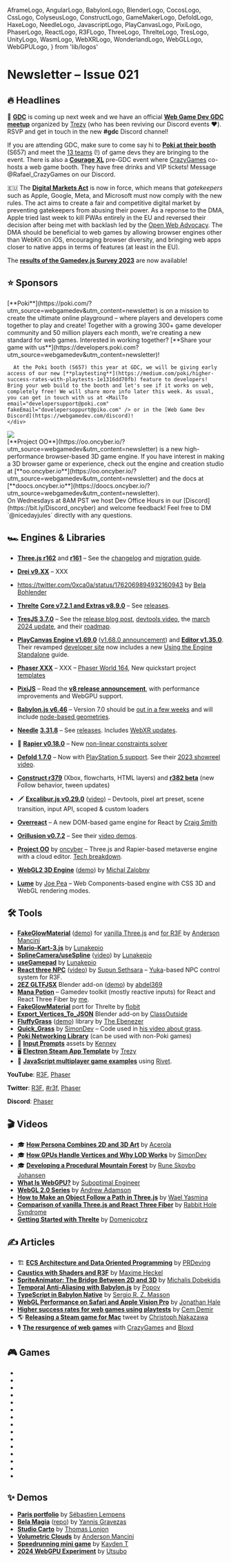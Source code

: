   AframeLogo,
  AngularLogo,
  BabylonLogo,
  BlenderLogo,
  CocosLogo,
  CssLogo,
  ColyseusLogo,
  ConstructLogo,
  GameMakerLogo,
  DefoldLogo,
  HaxeLogo,
  NeedleLogo,
  JavascriptLogo,
  PlayCanvasLogo,
  PixiLogo,
  PhaserLogo,
  ReactLogo,
  R3FLogo,
  ThreeLogo,
  ThrelteLogo,
  TresLogo,
  UnityLogo,
  WasmLogo,
  WebXRLogo,
  WonderlandLogo,
  WebGLLogo,
  WebGPULogo,
} from 'lib/logos'

# Newsletter – Issue 021

<SubTitleDate value="2024-03-12" />

<NoBulletListStyles />
<NewsletterStyles />

## 🔥 Headlines

📅 [**GDC**](https://gdconf.com/) is coming up next week and we have an official [**Web Game Dev GDC meetup**](https://partiful.com/e/LyzI2xkHAcgkPwal9Squ) organized by [Trezy](https://twitter.com/TrezyCodes) (who has been reviving our Discord events ❤️). RSVP and get in touch in the new **#gdc** Discord channel!

If you are attending GDC, make sure to come say hi to [**Poki at their booth**](https://twitter.com/Poki/status/1757752535312404606) (S657) and meet the [13 teams](https://twitter.com/Poki/status/1759943410994041111) (!) of game devs they are bringing to the event. There is also a [**Courage XL**](https://courage.events/event/couragexl2024/) pre-GDC event where [CrazyGames](https://twitter.com/CrazyGamesCom) co-hosts a web game booth. They have free drinks and VIP tickets! Message @Rafael_CrazyGames on our Discord.

🇪🇺 The [**Digital Markets Act**](https://open-web-advocacy.org/blog/the-digital-markets-act-is-in-force-what-happens-now/) is now in force, which means that _gatekeepers_ such as Apple, Google, Meta, and Microsoft must now comply with the new rules. The act aims to create a fair and competitive digital market by preventing gatekeepers from abusing their power. As a reponse to the DMA, Apple tried last week to kill PWAs entirely in the EU and reversed their decision after being met with backlash led by the [Open Web Advocacy](https://open-web-advocacy.org/blog/apple-backs-off-killing-web-apps/). The DMA should be beneficial to web games by allowing browser engines other than WebKit on iOS, encouraging browser diversity, and bringing web apps closer to native apps in terms of features (at least in the EU).

The [**results of the Gamedev.js Survey 2023**](https://gamedevjs.com/survey/2023/) are now available!

## ⭐️ Sponsors

<div className="flex flex-col gap-10 mt-5">
  <div className="flex flex-col gap-5 lg:flex-row items-center">
    <div className="mx-auto w-full max-w-[140px] h-full max-h-[140px] flex items-center justify-center">
      <a
        href="https://poki.com/?utm_source=webgamedev&utm_content=newsletter"
        target="_blank"
        rel="noopener"
      >
        <PokiLogo className="w-full max-w-130" />
      </a>
    </div>
    <div>
      [**Poki**](https://poki.com/?utm_source=webgamedev&utm_content=newsletter) is on a mission to
      create the ultimate online playground – where players and developers come together to play and
      create! Together with a growing 300+ game developer community and 50 million players each
      month, we're creating a new standard for web games. Interested in working together? [**Share
      your game with
      us**](https://developers.poki.com?utm_source=webgamedev&utm_content=newsletter)!

      At the Poki booth (S657) this year at GDC, we will be giving early access of our new [**playtesting**](https://medium.com/poki/higher-success-rates-with-playtests-1e1316dd70fb) feature to developers! Bring your web build to the booth and let's see if it works on web, completely free! We will share more info later this week. As usual, you can get in touch with us at <MailTo email="developersupport@poki.com" fakeEmail="dovelepersoppurt@piko.com" /> or in the [Web Game Dev Discord](https://webgamedev.com/discord)!
    </div>

  </div>

  <div className="flex flex-col gap-5 lg:flex-row items-center">
    <div className="mx-auto w-full max-w-[140px] h-full max-h-[140px] flex items-center justify-center">
      <a href="https://oo.oncyber.io/?utm_source=webgamedev&utm_content=newsletter" target="_blank" rel="noopener">
        <img src="/partnerships/oo.png" className="max-w-[140px] rounded-lg dark-invert-filter" />
      </a>
    </div>
    <div>
      [**Project OO**](https://oo.oncyber.io/?utm_source=webgamedev&utm_content=newsletter) is a new high-performance browser-based 3D game engine. If you have interest in making a 3D browser game or experience, check out the engine and creation studio at [**oo.oncyber.io**](https://oo.oncyber.io/?utm_source=webgamedev&utm_content=newsletter) and the docs at [**doocs.oncyber.io**](https://doocs.oncyber.io/?utm_source=webgamedev&utm_content=newsletter).
<br />On Wednesdays at 8AM PST we host Dev Office Hours in our [Discord](https://bit.ly/Discord_oncyber) and welcome feedback! Feel free to DM `@nicedayjules` directly with any questions. 
    </div>
  </div>
</div>

## 🏎 Engines & Libraries

- <ThreeLogo /> [**Three.js r162**](https://twitter.com/threejs/status/1763129861571526786) and
  [**r161**](https://twitter.com/threejs/status/1752604375661609351) – See the
  [changelog](https://github.com/mrdoob/three.js/releases) and [migration
  guide](https://github.com/mrdoob/three.js/wiki/Migration-Guide).
- <R3FLogo /> [**Drei v9.XX**](https://github.com/pmndrs/drei/releases) – XXX

- https://twitter.com/0xca0a/status/1762069894932160943 by [Bela Bohlender](https://twitter.com/BelaBohlender)

- <ThrelteLogo /> [**Threlte**](https://threlte.xyz/) [**Core v7.2.1 and Extras
  v8.9.0**](https://github.com/threlte/threlte/releases) – See
  [releases](https://github.com/threlte/threlte/releases).
- <TresLogo /> [**TresJS 3.7.0**](https://github.com/Tresjs/tres/releases) – See the [release blog
  post](https://tresjs.org/blog/what-is-new-3-7-devtools/), [devtools
  video](https://www.youtube.com/watch?v=qsFN-TcuOxo), the [march 2024
  update](https://tresjs.org/blog/whats-new-march-2024/), and their
  [roadmap](https://twitter.com/tresjs_dev/status/1750846159948525983).
- <PlayCanvasLogo /> [**PlayCanvas Engine v1.69.0**](https://github.com/playcanvas/engine/releases)
  ([v1.68.0 announcement](https://twitter.com/playcanvas/status/1752012255904792689)) and [**Editor
  v1.35.0**](https://github.com/playcanvas/editor/releases). Their revamped [developer
  site](https://developer.playcanvas.com/) now includes a new [Using the Engine
  Standalone](https://developer.playcanvas.com/user-manual/engine/standalone/) guide.
- <PhaserLogo /> [**Phaser XXX**](https://github.com/photonstorm/phaser/releases) – XXX – [Phaser
  World 164](https://madmimi.com/p/85dda81), New quickstart project
  [templates](https://github.com/phaserjs#quickstart-templates)
- <PixiLogo /> [**PixiJS**](https://pixijs.com/) – Read the [**v8 release
  announcement**](https://pixijs.com/blog/pixi-v8-launches), with performance improvements and
  WebGPU support.
- <BabylonLogo /> [**Babylon.js v6.46**](https://github.com/BabylonJS/Babylon.js/releases) – Version
  7.0 should be [out in a few weeks](https://twitter.com/babylonjs/status/1765799579889676510) and
  will include [node-based geometries](https://twitter.com/babylonjs/status/1764712418171625803).
- <NeedleLogo /> [**Needle**](https://needle.tools/)
  [**3.31.8**](https://github.com/needle-tools/needle-engine-support/releases) – See
  [releases](https://github.com/needle-tools/needle-engine-support/releases). Includes [WebXR
  updates](https://github.com/needle-tools/needle-engine-support/releases/tag/release%2F3.32.0-exp).
- 🤺 [**Rapier v0.18.0**](https://github.com/dimforge/rapier/blob/master/CHANGELOG.md) – New [non-linear constraints solver](https://github.com/dimforge/rapier/pull/579)
- <DefoldLogo /> [**Defold 1.7.0**](https://forum.defold.com/t/defold-1-7-0-has-been-released/76266)
  – Now with [PlayStation 5
  support](https://defold.com/2024/02/29/Defold-adds-support-for-Sony-PlayStation-5/). See their
  [2023 showreel video](https://www.youtube.com/watch?v=xvUCciulwOE).
- <ConstructLogo /> [**Construct
  r379**](https://www.construct.net/en/make-games/releases/stable/r379) (Xbox, flowcharts, HTML
  layers) and [**r382 beta**](https://www.construct.net/en/make-games/releases/beta/r382) (new
  Follow behavior, tween updates)
- 🗡 [**Excalibur.js v0.29.0**](https://twitter.com/excaliburjs/status/1761156596338454818) ([video](https://www.youtube.com/watch?v=2G3JOR6M7Z4)) – Devtools, pixel art preset, scene transition, input API, scoped & custom loaders

- <ReactLogo /> [**Overreact**](https://overreactjs.github.io/docs/intro) – A new DOM-based game
  engine for React by [Craig Smith](https://twitter.com/MartiansGame)
- <WebGPULogo /> [**Orillusion v0.7.2**](https://github.com/Orillusion/orillusion/releases) – See
  their [video demos](https://twitter.com/Orillusion_Intl).
- <WebGLLogo /> [**Project
  OO**](https://oo.oncyber.io/?utm_source=webgamedev&utm_content=newsletter) by
  [oncyber](https://oncyber.io/) – Three.js and Rapier-based metaverse engine with a cloud editor.
  [Tech breakdown](https://twitter.com/Samsyyyy/status/1650578588398149664).
- <WebGLLogo /> [**WebGL2 3D Engine**](https://github.com/michalzalobny/webgl-3d-engine)
  ([demo](https://tranquil-pixie-7ecd9c.netlify.app/)) by [Michal
  Zalobny](https://twitter.com/michalzalobny)
- <CssLogo /> [**Lume**](https://lume.io/) by [Joe Pea](https://twitter.com/trusktr) – Web
  Components-based engine with CSS 3D and WebGL rendering modes.

## 🛠 Tools

- <ThreeLogo /> <R3FLogo /> [**FakeGlowMaterial**](https://twitter.com/Andersonmancini/status/1753765892595261589)
  ([demo](https://fake-glow-material-threejs.vercel.app/)) for [vanilla
  Three.js](https://github.com/ektogamat/fake-glow-material-threejs) and [for
  R3F](https://github.com/ektogamat/fake-glow-material-r3f) by [Anderson
  Mancini](https://twitter.com/Andersonmancini)
- <R3FLogo /> [**Mario-Kart-3.js**](https://github.com/Lunakepio/Mario-Kart-3.js) by
  [Lunakepio](https://twitter.com/Lunakepio)
- <R3FLogo /> [**SplineCamera/useSpline**](https://github.com/Lunakepio/SplineCamera)
  ([video](https://www.youtube.com/watch?v=FV4-CtOsyyo)) by
  [Lunakepio](https://twitter.com/Lunakepio)
- <R3FLogo /> [**useGamepad**](https://github.com/Lunakepio/useGamepad) by
  [Lunakepio](https://twitter.com/Lunakepio)
- <R3FLogo /> [**React three NPC**](https://github.com/ssethsara/react-three-npc)
  ([video](https://www.youtube.com/watch?v=yI9lUPgPxBg)) by [Supun
  Sethsara](https://twitter.com/Sethsara) – [Yuka](https://mugen87.github.io/yuka/)-based NPC
  control system for R3F.
- <R3FLogo /> <BlenderLogo /> [**2EZ GLTFJSX**](https://abdel369.gumroad.com/l/2EZgltfjsx) Blender
  add-on ([demo](https://twitter.com/0xca0a/status/1756318335816335794)) by
  [abdel369](https://twitter.com/abdel369hady)
- <ReactLogo /> [**Mana Potion**](https://github.com/verekia/manapotion) – Gamedev toolkit (mostly
  reactive inputs) for React and React Three Fiber by [me](https://twitter.com/verekia).
- <ThrelteLogo /> [**FakeGlowMaterial**](https://threlte.xyz/docs/reference/extras/fake-glow-material)
  port for Threlte by [flobit](https://twitter.com/flobit_dev)
- <BlenderLogo /> [**Export_Vertices_To_JSON**](https://github.com/ClassOutside/Export_Vertices_To_JSON/)
  Blender add-on by [ClassOutside](https://github.com/ClassOutside)
- <ThreeLogo /> [**FluffyGrass**](https://github.com/thebenezer/FluffyGrass)
  ([demo](https://fluffygrass.vercel.app/)) library by [The
  Ebenezer](https://twitter.com/th_ebenezer)
- <ThreeLogo /> [**Quick_Grass**](https://github.com/simondevyoutube/Quick_Grass) by
  [SimonDev](https://twitter.com/iced_coffee_dev) – Code used in [his video about
  grass](https://www.youtube.com/watch?v=bp7REZBV4P4).
- <PokiIcon className="size-5 inline-block mx-0.5" /> [**Poki Networking Library**](https://github.com/poki/netlib)
  (can be used with non-Poki games)
- 🎁 [**Input Prompts**](https://kenney.nl/assets/input-prompts) assets by [Kenney](https://twitter.com/KenneyNL)
- 🖥 [**Electron Steam App Template**](https://github.com/trezy-studios/electron-steam-app-template) by [Trezy](https://twitter.com/TrezyCodes)
- 📡 [**JavaScript multiplayer game examples**](https://github.com/rivet-gg/examples#javascript) using [Rivet](https://rivet.gg/).

**YouTube**:
[R3F](https://www.youtube.com/results?search_query=react+three+fiber),
[Phaser](https://www.youtube.com/results?search_query=phaser+js)

**Twitter**:
[R3F](https://twitter.com/0xca0a),
[#r3f](https://twitter.com/hashtag/r3f),
[Phaser](https://twitter.com/phaser_)

**Discord**:
[Phaser](https://discord.com/channels/244245946873937922/1020022549247164466)

## 🎬 Videos

- 🎓 [**How Persona Combines 2D and 3D Art**](https://www.youtube.com/watch?v=dVWkPADNdJ4) by [Acerola](https://twitter.com/Acerola_t)
- 🎓 [**How GPUs Handle Vertices and Why LOD Works**](https://www.youtube.com/watch?v=hf27qsQPRLQ) by [SimonDev](https://twitter.com/iced_coffee_dev)
- 🎓 [**Developing a Procedural Mountain Forest**](https://www.youtube.com/watch?v=VxMwggFQRQM) by [Rune Skovbo Johansen](https://twitter.com/runevision)
- <WebGPULogo /> [**What Is WebGPU?**](https://www.youtube.com/watch?v=oIur9NATg-I) by [Suboptimal
  Engineer](https://www.youtube.com/@SuboptimalEng)
- <WebGLLogo /> [**WebGL 2.0
  Series**](https://www.youtube.com/watch?v=-T6EbWCq99c&list=PLPbmjY2NVO_X1U1JzLxLDdRn4NmtxyQQo) by
  [Andrew Adamson](https://www.youtube.com/@osakaandrew)
- <ThreeLogo /> [**How to Make an Object Follow a Path in
  Three.js**](https://www.youtube.com/watch?v=nwiaqLGAyjo) by [Wael
  Yasmina](https://www.youtube.com/@WaelYasmina/featured)
- <ThreeLogo /> <R3FLogo /> [**Comparison of vanilla Three.js and React Three
  Fiber**](https://www.youtube.com/watch?v=DPl34H2ISsk) by [Rabbit Hole
  Syndrome](https://twitter.com/ggrdson)
- <ThrelteLogo /> [**Getting Started with Threlte**](https://www.youtube.com/watch?v=soa_KP8QfjM) by
  [Domenicobrz](https://twitter.com/Domenico_brz)

## ✍️ Articles

- 🏗 [**ECS Architecture and Data Oriented Programming**](https://prdeving.wordpress.com/2023/12/14/deep-diving-into-entity-component-system-ecs-architecture-and-data-oriented-programming/) by [PRDeving](https://twitter.com/prdeving)
- <R3FLogo /> [**Caustics with Shaders and
  R3F**](https://blog.maximeheckel.com/posts/caustics-in-webgl/) by [Maxime
  Heckel](https://twitter.com/MaximeHeckel/status/1749828336040526044)
- <R3FLogo /> [**SpriteAnimator: The Bridge Between 2D and
  3D**](https://blog.7linternational.com/drei-spriteanimator-the-bridge-between-2d-and-3d-fcf5f3805c0f)
  by [Michalis Dobekidis](https://twitter.com/netgfx)
- <BabylonLogo /> [**Temporal Anti-Aliasing with
  Babylon.js**](https://babylonjs.medium.com/an-introduction-to-temporal-anti-aliasing-with-babylon-js-7aa29c2f8a0f)
  by [Popov](https://github.com/Popov72/)
- <BabylonLogo /> [**TypeScript in Babylon
  Native**](https://babylonjs.medium.com/typescript-in-babylon-native-d7cb3e1479b0) by [Sergio R. Z.
  Masson](https://twitter.com/ZerbettoMasson)
- <WonderlandLogo /> [**WebGL Performance on Safari and Apple Vision
  Pro**](https://wonderlandengine.com/news/webgl-performance-safari-apple-vision-pro/) by [Jonathan
  Hale](https://twitter.com/squareys)
- <PokiIcon className="size-5 inline-block mx-0.5" /> [**Higher success rates for web games using playtests**](https://medium.com/poki/higher-success-rates-with-playtests-1e1316dd70fb)
  by [Cem Demir](https://twitter.com/cemdemir)
- 🌎 [**Releasing a Steam game for Mac**](https://twitter.com/cpojer/status/1760657576625385965) tweet by [Christoph Nakazawa](https://twitter.com/cpojer)
- 🎙 [**The resurgence of web games**](https://open.spotify.com/episode/0Fjtir3BYdYZWs3vgqog7b?si=18CSELe-RMOL7BXG61XDfA) with [CrazyGames](https://twitter.com/CrazyGamesCom) and [Bloxd](https://bloxd.io/)

## 🎮 Games

- <GameRelease
    title="Sword Masters"
    url="https://poki.com/en/g/sword-masters"
    developer="emolingo games"
    developerUrl="https://discord.com/invite/g4GJvv5KuJ"
    description="Colorful multiplayer RPG."
    EngineIcon={PlayCanvasLogo}
  />
- <GameRelease
    title="O Mandala!"
    url="https://poki.com/en/g/o-mandala"
    developer="Oleksandr Ostapenko"
    developerUrl="https://www.linkedin.com/feed/update/urn:li:activity:7171800714170490880/"
    description="Relaxing mandala drawing app."
    EngineIcon={AngularLogo}
  />
- <GameRelease
    title="Driftwave"
    url="https://poki.com/en/g/driftwave"
    developer="JamieRowan x RowanFuture"
    developerUrl="https://twitter.com/jamierowan_"
    description="Driving and drifting game."
    EngineIcon={GameMakerLogo}
  />
- <GameRelease
    title="Shovel Pirate"
    url="https://poki.com/en/g/shovel-pirate"
    developer="Neutronized"
    developerUrl="https://twitter.com/Neutronized"
    description="Adventure-platformer in which you look for treasures."
    EngineIcon={HaxeLogo}
  />
- <GameRelease
    title="Kour.io"
    url="https://poki.com/en/g/kour-io"
    developer="LEGION Platforms"
    developerUrl="https://www.legionplatforms.com/"
    description="Online multiplayer FPS with various game modes."
    EngineIcon={UnityLogo}
  />
- <GameRelease
    title="Lurkers.io"
    url="https://webgamer.io/en/g/lurkers-io"
    developer="bergice"
    developerUrl="https://twitter.com/TheRealBergice"
    description="2D Minecraft-like multiplayer game."
    EngineIcon={ThreeLogo}
  />
- <GameRelease
    title="Army Clash"
    url="https://webgamer.io/en/g/army-clash-io"
    developer="JBS"
    developerUrl="https://twitter.com/jbgames_"
    description="1v1 fantasy auto-battle game where you place units and watch them fight."
    EngineIcon={ThreeLogo}
  />
- <GameRelease
    title="Tower Stack"
    url="https://webgamer.io/en/g/tower-stack"
    developer="Prashant Sharma"
    developerUrl="https://twitter.com/codingsapiens"
    description="Timing game where you stack blocks on top of each other."
    EngineIcon={ThreeLogo}
  />
- <GameRelease
    title="Slay.one"
    url="https://webgamer.io/en/g/slay-one"
    developer="JBS"
    developerUrl="https://twitter.com/jbgames_"
    description="Intense 2D multiplayer top-down shooting game."
    EngineIcon={JavascriptLogo}
  />
- <GameRelease
    title="Realmz.io"
    url="https://webgamer.io/en/g/realmz-io"
    developer="Future Pear Studios"
    developerUrl="https://www.futurepearstudios.co/"
    description="Survival multiplayer game where you fight monsters and players."
    EngineIcon={JavascriptLogo}
  />
- <GameRelease
    title="The Run"
    url="https://therun.montblanclegend.com/"
    developer="Merci Michel"
    developerUrl="https://twitter.com/MerciMichel"
    description="Promotional racing game for Montblanc Legend fragrance."
    EngineIcon={ThreeLogo}
  />
- <GameRelease
    title="Titans of Time"
    url="https://www.titansoftime.com/"
    developer="Hobbes"
    developerUrl="https://twitter.com/titansoftime"
    description="Old-school MMORPG."
    EngineIcon={ThreeLogo}
  />
- <GameRelease
    title="Talk Me Down"
    url="https://talkmedown.net/"
    developer="Finn Bear"
    developerUrl="https://www.reddit.com/user/finn_bear/"
    description="Emergency landing game school project."
    EngineIcon={ThreeLogo}
  />
- <GameRelease
    title="Cooper & Onita"
    url="https://cooper-onita-midnight-snack.winter-2023.reactjam.com/"
    developer="Brian Breiholz"
    developerUrl="https://twitter.com/BrianBreiholz"
    description="Platform puzzle game that won React Jam Winter 2023."
    EngineIcon={R3FLogo}
  />
- <GameRelease
    title="Shade"
    url="https://light-puzzle.vercel.app/"
    developer="kishimisu"
    developerUrl="https://twitter.com/kishimisu"
    description="Puzzle game prototype in which you play with lights and shadows."
    EngineIcon={UnityLogo}
  />

## ✨ Demos

- <ThreeLogo /> [**Paris portfolio**](https://www.sebastien-lempens.com/) by [Sébastien
  Lempens](https://twitter.com/s_lempens)
- <ThreeLogo /> [**Bela Magia**](https://wizgrav.github.io/magia/)
  ([repo](https://github.com/wizgrav/magia)) by [Yannis Gravezas](https://github.com/wizgrav)
- <ThreeLogo /> [**Studio Carto**](https://studio-carto-urban-project.netlify.app/) by [Thomas
  Lonjon](https://twitter.com/lonjon_thomas)
- <R3FLogo /> [**Volumetric
  Clouds**](https://twitter.com/Andersonmancini/status/1767120780759044242) by [Anderson
  Mancini](https://twitter.com/Andersonmancini)
- <R3FLogo /> [**Speedrunning mini
  game**](https://twitter.com/kaydent_cc/status/1744113508290347482) by [Kayden
  T](https://twitter.com/kaydent_cc)
- <WebGPULogo /> [**2024 WebGPU Experiment**](https://2024.utsubo.com/) by
  [Utsubo](https://twitter.com/utsuboco)

<NewsletterFooter tweetId="WILL_BE_UPDATED_IN_A_MINUTE" />
